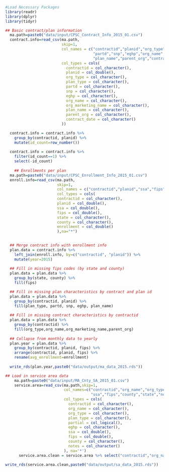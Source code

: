 ```r
#Load Necessary Packages
library(readr)
library(dplyr)
library(tidyr)
```
```r
## Basic contract/plan information
  ma.path=paste0("data/input/CPSC_Contract_Info_2015_01.csv")
  contract.info=read_csv(ma.path,
                         skip=1,
                         col_names = c("contractid","planid","org_type","plan_type",
                                       "partd","snp","eghp","org_name","org_marketing_name",
                                       "plan_name","parent_org","contract_date"),
                         col_types = cols(
                           contractid = col_character(),
                           planid = col_double(),
                           org_type = col_character(),
                           plan_type = col_character(),
                           partd = col_character(),
                           snp = col_character(),
                           eghp = col_character(),
                           org_name = col_character(),
                           org_marketing_name = col_character(),
                           plan_name = col_character(),
                           parent_org = col_character(),
                           contract_date = col_character()
                         ))

  contract.info = contract.info %>%
    group_by(contractid, planid) %>%
    mutate(id_count=row_number())
    
  contract.info = contract.info %>%
    filter(id_count==1) %>%
    select(-id_count)
    
    ## Enrollments per plan
  ma.path=paste0("data/input/CPSC_Enrollment_Info_2015_01.csv")
  enroll.info=read_csv(ma.path,
                       skip=1,
                       col_names = c("contractid","planid","ssa","fips","state","county","enrollment"),
                       col_types = cols(
                       contractid = col_character(),
                       planid = col_double(),
                       ssa = col_double(),
                       fips = col_double(),
                       state = col_character(),
                       county = col_character(),
                       enrollment = col_double()
                       ),na="*")
    

  ## Merge contract info with enrollment info
  plan.data = contract.info %>%
    left_join(enroll.info, by=c("contractid", "planid")) %>%
    mutate(year=2015)
    
  ## Fill in missing fips codes (by state and county)
  plan.data = plan.data %>%
    group_by(state, county) %>%
    fill(fips)

  ## Fill in missing plan characteristics by contract and plan id
  plan.data = plan.data %>%
    group_by(contractid, planid) %>%
    fill(plan_type, partd, snp, eghp, plan_name)
  
  ## Fill in missing contract characteristics by contractid
  plan.data = plan.data %>%
    group_by(contractid) %>%
    fill(org_type,org_name,org_marketing_name,parent_org)
    
  ## Collapse from monthly data to yearly
  plan.year = plan.data %>%
    group_by(contractid, planid, fips) %>%
    arrange(contractid, planid, fips) %>%
    rename(avg_enrollment=enrollment)
  
  write_rds(plan.year,paste0("data/output/ma_data_2015.rds"))
```
```r
## Load in service area data
    ma.path=paste0("data/input/MA_Cnty_SA_2015_01.csv")
    service.area=read_csv(ma.path,skip=1,
                          col_names=c("contractid","org_name","org_type","plan_type","partial","eghp",
                                      "ssa","fips","county","state","notes"),
                          col_types = cols(
                            contractid = col_character(),
                            org_name = col_character(),
                            org_type = col_character(),
                            plan_type = col_character(),
                            partial = col_logical(),
                            eghp = col_character(),
                            ssa = col_double(),
                            fips = col_double(),
                            county = col_character(),
                            notes = col_character()
                          ), na='*')
      service.area.clean = service.area %>% select("contractid","org_name","org_type","plan_type","ssa","fips","county","state","notes")

write_rds(service.area.clean,paste0("data/output/sa_data_2015.rds"))
```